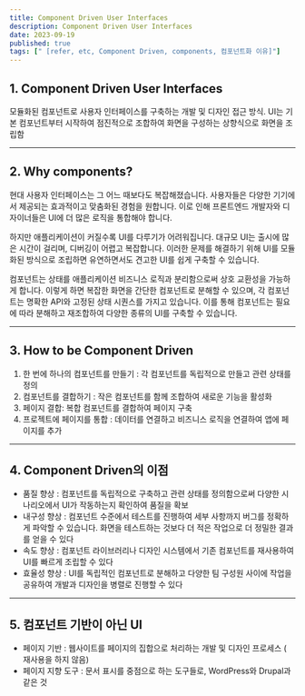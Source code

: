 ```yaml
---
title: Component Driven User Interfaces
description: Component Driven User Interfaces
date: 2023-09-19
published: true
tags: [" [refer, etc, Component Driven, components, 컴포넌트화 이유]"]
---
```


## 1. Component Driven User Interfaces

모듈화된 컴포넌트로 사용자 인터페이스를 구축하는 개발 및 디자인 접근 방식. UI는 기본 컴포넌트부터 시작하여 점진적으로 조합하여 화면을 구성하는 상향식으로 화면을 조립함

---

## 2. Why components?

현대 사용자 인터페이스는 그 어느 때보다도 복잡해졌습니다. 사용자들은 다양한 기기에서 제공되는 효과적이고 맞춤화된 경험을 원합니다. 이로 인해 프론트엔드 개발자와 디자이너들은 UI에 더 많은 로직을 통합해야 합니다.

하지만 애플리케이션이 커질수록 UI를 다루기가 어려워집니다. 대규모 UI는 출시에 많은 시간이 걸리며, 디버깅이 어렵고 복잡합니다. 이러한 문제를 해결하기 위해 UI를 모듈화된 방식으로 조립하면 유연하면서도 견고한 UI를 쉽게 구축할 수 있습니다.

컴포넌트는 상태를 애플리케이션 비즈니스 로직과 분리함으로써 상호 교환성을 가능하게 합니다. 이렇게 하면 복잡한 화면을 간단한 컴포넌트로 분해할 수 있으며, 각 컴포넌트는 명확한 API와 고정된 상태 시퀀스를 가지고 있습니다. 이를 통해 컴포넌트는 필요에 따라 분해하고 재조합하여 다양한 종류의 UI를 구축할 수 있습니다.

---

## 3. How to be Component Driven

1. 한 번에 하나의 컴포넌트를 만들기 : 각 컴포넌트를 독립적으로 만들고 관련 상태를 정의
2. 컴포넌트를 결합하기 : 작은 컴포넌트를 함께 조합하여 새로운 기능을 활성화
3. 페이지 결합: 복합 컴포넌트를 결합하여 페이지 구축
4. 프로젝트에 페이지를 통합 : 데이터를 연결하고 비즈니스 로직을 연결하여 앱에 페이지를 추가

---

## 4. Component Driven의 이점

- 품질 향상 : 컴포넌트를 독립적으로 구축하고 관련 상태를 정의함으로써 다양한 시나리오에서 UI가 작동하는지 확인하여 품질을 확보
- 내구성 향상 : 컴포넌트 수준에서 테스트를 진행하여 세부 사항까지 버그를 정확하게 파악할 수 있습니다. 화면을 테스트하는 것보다 더 적은 작업으로 더 정밀한 결과를 얻을 수 있다
- 속도 향상 : 컴포넌트 라이브러리나 디자인 시스템에서 기존 컴포넌트를 재사용하여 UI를 빠르게 조립할 수 있다
- 효율성 향상 : UI를 독립적인 컴포넌트로 분해하고 다양한 팀 구성원 사이에 작업을 공유하여 개발과 디자인을 병렬로 진행할 수 있다

---

## 5. 컴포넌트 기반이 아닌 UI

- 페이지 기반 : 웹사이트를 페이지의 집합으로 처리하는 개발 및 디자인 프로세스 ( 재사용을 하지 않음)
- 페이지 지향 도구 : 문서 표시를 중점으로 하는 도구들로, WordPress와 Drupal과 같은 것
